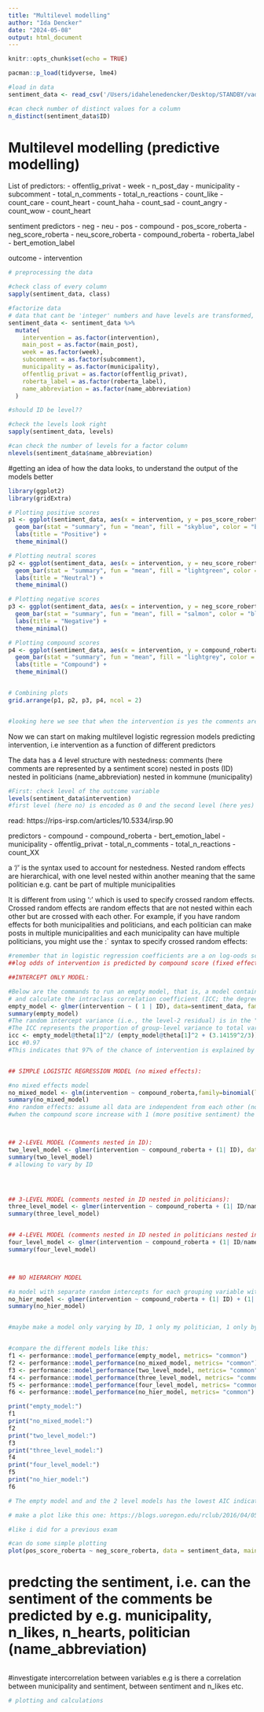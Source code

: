 ```yaml
---
title: "Multilevel modelling"
author: "Ida Dencker"
date: "2024-05-08"
output: html_document
---
```


```r
knitr::opts_chunk$set(echo = TRUE)
```


```r
pacman::p_load(tidyverse, lme4) 
```


```r
#load in data
sentiment_data <- read_csv('/Users/idahelenedencker/Desktop/STANDBY/vaders_roberta_bert.csv')

#can check number of distinct values for a column
n_distinct(sentiment_data$ID)
```

# Multilevel modelling (predictive modelling)

List of predictors:
- offentlig_privat
- week
- n_post_day
- municipality
- subcomment
- total_n_comments
- total_n_reactions
- count_like
- count_care
- count_heart
- count_haha
- count_sad
- count_angry
- count_wow
- count_heart

sentiment predictors
- neg
- neu
- pos
- compound
- pos_score_roberta
- neg_score_roberta
- neu_score_roberta
- compound_roberta
- roberta_label
- bert_emotion_label 

outcome
- intervention

```r
# preprocessing the data

#check class of every column
sapply(sentiment_data, class)

#factorize data
# data that cant be 'integer' numbers and have levels are transformed, e.g we can't have 7,3 weeks or 1,2 municipality == transformed 
sentiment_data <- sentiment_data %>%
  mutate(
    intervention = as.factor(intervention),
    main_post = as.factor(main_post),
    week = as.factor(week),
    subcomment = as.factor(subcomment),
    municipality = as.factor(municipality),
    offentlig_privat = as.factor(offentlig_privat),
    roberta_label = as.factor(roberta_label),
    name_abbreviation = as.factor(name_abbreviation)
  )

#should ID be level??

#check the levels look right 
sapply(sentiment_data, levels)

#can check the number of levels for a factor column
nlevels(sentiment_data$name_abbreviation)

```

#getting an idea of how the data looks, to understand the output of the models better

```r
library(ggplot2)
library(gridExtra)

# Plotting positive scores
p1 <- ggplot(sentiment_data, aes(x = intervention, y = pos_score_roberta)) +
  geom_bar(stat = "summary", fun = "mean", fill = "skyblue", color = "black") +
  labs(title = "Positive") +
  theme_minimal()

# Plotting neutral scores
p2 <- ggplot(sentiment_data, aes(x = intervention, y = neu_score_roberta)) +
  geom_bar(stat = "summary", fun = "mean", fill = "lightgreen", color = "black") +
  labs(title = "Neutral") +
  theme_minimal()

# Plotting negative scores
p3 <- ggplot(sentiment_data, aes(x = intervention, y = neg_score_roberta)) +
  geom_bar(stat = "summary", fun = "mean", fill = "salmon", color = "black") +
  labs(title = "Negative") +
  theme_minimal()

# Plotting compound scores
p4 <- ggplot(sentiment_data, aes(x = intervention, y = compound_roberta)) +
  geom_bar(stat = "summary", fun = "mean", fill = "lightgrey", color = "black") +
  labs(title = "Compound") +
  theme_minimal()


# Combining plots
grid.arrange(p1, p2, p3, p4, ncol = 2)


#looking here we see that when the intervention is yes the comments are generally more negative (lower pos score + higher neg score + lower compound score). This is good to know before starting to model the effect of intervention. So looking at this, we expect that an intervention (intervention==yes) will entail a more negative sentiment in comments compared to no intervention (intervention == no)

```


Now we can start on making multilevel logistic regression models predicting intervention, i.e intervention as a function of different predictors

The data has a 4 level structure with nestedness: comments (here comments are represented by a sentiment score) nested in posts (ID) nested in politicians (name_abbreviation) nested in kommune (municipality)


```r
#First: check level of the outcome variable 
levels(sentiment_data$intervention)
#first level (here no) is encoded as 0 and the second level (here yes) is encoded as 1, estimates we are getting are **log odds of level 1** i.e. the probability of the intervention being yes 
```

read: https://rips-irsp.com/articles/10.5334/irsp.90

predictors
- compound
- compound_roberta
- bert_emotion_label
- municipality 
- offentlig_privat
- total_n_comments
- total_n_reactions
- count_XX



a '/' is the syntax used to account for nestedness. Nested random effects are hierarchical, with one level nested within another meaning that the same politician e.g. cant be part of multiple municipalities 

It is different from using ':' which is used to specify crossed random effects. Crossed random effects are random effects that are not nested within each other but are crossed with each other. For example, if you have random effects for both municipalities and politicians, and each politician can make posts in multiple municipalities and each municipality can have multiple politicians, you might use the :` syntax to specify crossed random effects:


```r
#remember that in logistic regression coefficients are a on log-oods scale = positive means increase in possibility
##log odds of intervention is predicted by compound score (fixed effect) allowing the model to vary by group

##INTERCEPT ONLY MODEL:

#Below are the commands to run an empty model, that is, a model containing no predictors, 
# and calculate the intraclass correlation coefficient (ICC; the degree of homogeneity of the outcome within clusters).
empty_model <- glmer(intervention ~ ( 1 | ID), data=sentiment_data, family = "binomial")
summary(empty_model)
#The random intercept variance (i.e., the level-2 residual) is in the "Random effects" part of the output: classes (Intercept) 115.2;
#The ICC represents the proportion of group-level variance to total variance.
icc <- empty_model@theta[1]^2/ (empty_model@theta[1]^2 + (3.14159^2/3))
icc #0.97
#This indicates that 97% of the chance of intervention is explained by between-classroom differences 


## SIMPLE LOGISTIC REGRESSION MODEL (no mixed effects):

#no mixed effects model
no_mixed_model <- glm(intervention ~ compound_roberta,family=binomial(link='logit'),data=sentiment_data)
summary(no_mixed_model)
#no random effects: assume all data are independent from each other (not the case here)
#when the compound score increase with 1 (more positive sentiment) the log odds of the intervention being yes decreases with -0.59, i.e. more positive sentiment entails a lower probability of the intervention being yes, in accordance with what the plots above are showing. The predictor is siggnificant here.  



## 2-LEVEL MODEL (Comments nested in ID):
two_level_model <- glmer(intervention ~ compound_roberta + (1| ID), data = sentiment_data, family = binomial)
summary(two_level_model)
# allowing to vary by ID 




## 3-LEVEL MODEL (comments nested in ID nested in politicians):
three_level_model <- glmer(intervention ~ compound_roberta + (1| ID/name_abbreviation), data = sentiment_data, family = binomial)
summary(three_level_model)


## 4-LEVEL MODEL (comments nested in ID nested in politicians nested in municipality):
four_level_model <- glmer(intervention ~ compound_roberta + (1| ID/name_abbreviation/municipality), data = sentiment_data, family = binomial)
summary(four_level_model)



## NO HIERARCHY MODEL

#a model with separate random intercepts for each grouping variable without explicitly specifying the nesting. This is assuming that the grouping variables are independent of each other.
no_hier_model <- glmer(intervention ~ compound_roberta + (1| ID) + (1| name_abbreviation) + (1| municipality), data = sentiment_data, family = binomial)
summary(no_hier_model)


#maybe make a model only varying by ID, 1 only my politician, 1 only by municipality?


#compare the different models like this:
f1 <- performance::model_performance(empty_model, metrics= "common")
f2 <- performance::model_performance(no_mixed_model, metrics= "common")
f3 <- performance::model_performance(two_level_model, metrics= "common")
f4 <- performance::model_performance(three_level_model, metrics= "common")
f5 <- performance::model_performance(four_level_model, metrics= "common")
f6 <- performance::model_performance(no_hier_model, metrics= "common")

print("empty_model:")
f1
print("no_mixed_model:")
f2
print("two_level_model:")
f3
print("three_level_model:")
f4
print("four_level_model:")
f5
print("no_hier_model:")
f6

# The empty model and and the 2 level models has the lowest AIC indicating better model performance

```

```r
# make a plot like this one: https://blogs.uoregon.edu/rclub/2016/04/05/plotting-your-logistic-regression-models/

#like i did for a previous exam
```


```r
#can do some simple plotting 
plot(pos_score_roberta ~ neg_score_roberta, data = sentiment_data, main = "pos_score_roberta ~ neg_score_roberta") 
```


# predcting the sentiment, i.e. can the sentiment of the comments be predicted by e.g. municipality, n_likes, n_hearts, politician (name_abbreviation)

```r

```


#investigate intercorrelation between variables
e.g is there a correlation between municipality and sentiment, between sentiment and n_likes etc.

```r
# plotting and calculations 
```

